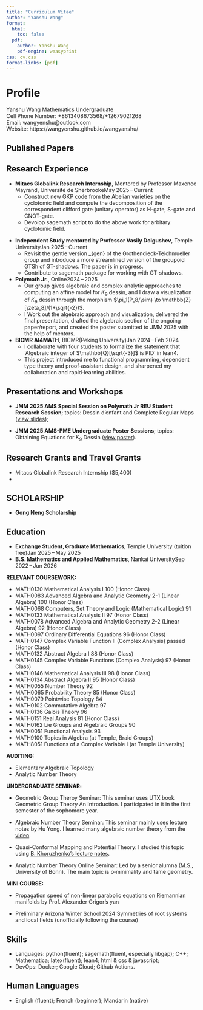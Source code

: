 ```yaml
---
title: "Curriculum Vitae"
author: "Yanshu Wang"
format:
  html:
    toc: false
  pdf:
    author: Yanshu Wang
    pdf-engine: weasyprint
css: cv.css
format-links: [pdf]
---
```


# Profile
Yanshu Wang
Mathematics Undergraduate  
Cell Phone Number: +8613408673568/+12679021268 <br>
Email: wangyenshu@outlook.com  
Website: https://wangyenshu.github.io/wangyanshu/  

<!--
## Objective
I am interested in algebra and number theory. I have done the Polymath Jr. REU with the topic of Dessin d'enfant (arithmetic approach). I have finished relevant courses including Abstract Algebra, Galois Theory, Number Theory, and Commutative Algebra. I have experience of writing papers and am fluent with latex. My programming skills also includes C++, python, lean4, html & css & javascript.
-->
## Published Papers

## Research Experience

- **Mitacs Globalink Research Internship**, Mentored by Professor Maxence Mayrand, Université de Sherbrooke<span class="cvdate">May 2025 – Current</span>  
  - Construct new GKP code from the Abelian varieties on the cyclotomic field and compute the decomposition of the correspondent clifford gate (unitary operator) as H-gate, S-gate and CNOT-gate.
  - Devolop sagemath script to do the above work for arbitary cyclotomic field.

<!--
A GKP code is a stabilizer code acting on the Hilbert space of n bosonic
modes, where stabilizers are given by displacement operators.
https://arxiv.org/pdf/2412.02442 page 21
https://en.wikipedia.org/wiki/Stabilizer_code#Definition
Focus on GKP stabilizer group 
-->
- **Independent Study mentored by Professor Vasily Dolgushev**, Temple University<span class="cvdate">Jan 2025 – Current</span>  
  - Revisit the gentle version \widehat{\mathsf{GT}}_{gen} of the Grothendieck-Teichmueller group \widehat{\mathsf{GT}} and introduce a more streamlined version of the groupoid $\mathsf{GTSh}$ of $\mathsf{GT}$-shadows. The paper is in progress.
  - Contribute to sagemath package for working with $\mathsf{GT}$-shadows.
  
- **Polymath Jr.**, Online<span class="cvdate">2024 – 2025</span>  
  - Our group gives algebraic and complex analytic approaches to computing an affine model for $K_9$ dessin, and I draw a visualization of $K_9$ dessin through the morphism $\pi_1(P_8/\sim) \to \mathbb{Z}[\zeta_8]/(1+\sqrt{-2})$.
  - I Work out the algebraic approach and visualization, delivered the final presentation, drafted the algebraic section of the ongoing paper/report, and created the poster submitted to JMM 2025 with the help of mentors.

- **BICMR AI4MATH**, BICMR(Peking University)<span class="cvdate">Jan 2024 – Feb 2024</span>  
  - I collaborate with four students to formalize the statement that 'Algebraic integer of $\mathbb{Q}[\sqrt{-3}]$ is PID' in lean4.
  - This project introduced me to functional programming, dependent type theory and proof‑assistant design, and sharpened my collaboration and rapid‑learning abilities.
<div class="clear"></div>

## Presentations and Workshops

- **JMM 2025 AMS Special Session on Polymath Jr REU Student Research Session**; topics: Dessin d'enfant and Complete Regular Maps (<a href="https://wangyenshu.github.io/wangyanshu/CV/Dessins_d_enfants_and_complete_regular_maps_presentation.pdf">view slides</a>);[](Dessins_d_enfants_and_complete_regular_maps_presentation.pdf)

- **JMM 2025 AMS-PME Undergraduate Poster Sessions**; topics: Obtaining Equations for $K_9$ Dessin (<a href="https://wangyenshu.github.io/wangyanshu/CV/Dessin_Equation_JMM_Poster.pdf">view poster</a>).[](Dessin_Equation_JMM_Poster.pdf)

## Research Grants and Travel Grants
- Mitacs Globalink Research Internship ($5,400)
- 

## SCHOLARSHIP

- **Gong Neng Scholarship**

## Education

- **Exchange Student, Graduate Mathematics**, Temple University (tuition free)<span class="cvdate">Jan 2025 – May 2025</span>
- **B.S. Mathematics and Applied Mathematics**, Nankai University<span class="cvdate">Sep 2022 – Jun 2026</span>

<div class="clear"></div>

**RELEVANT COURSEWORK:**

- MATH0130 Mathematical Analysis I 100 (Honor Class)
- MATH0083 Advanced Algebra and Analytic Geometry 2-1 (Linear Algebra) 100 (Honor Class)
- MATH0068 Computers, Set Theory and Logic (Mathematical Logic) 91
- MATH0133 Mathematical Analysis II 97 (Honor Class)
- MATH0078 Advanced Algebra and Analytic Geometry 2-2 (Linear Algebra) 92 (Honor Class)
- MATH0097 Ordinary Differential Equations 96 (Honor Class)
- MATH0147 Complex Variable Function II (Complex Analysis) passed (Honor Class)
- MATH0132 Abstract Algebra I 88 (Honor Class)
- MATH0145 Complex Variable Functions (Complex Analysis) 97 (Honor Class)
- MATH0146 Mathematical Analysis III 98 (Honor Class)
- MATH0134 Abstract Algebra II 95 (Honor Class)
- MATH0055 Number Theory 92
- MATH0065 Probability Theory 85 (Honor Class)
- MATH0079 Pointwise Topology 84 
- MATH0102 Commutative Algebra 97
- MATH0136 Galois Theory 96 
- MATH0151 Real Analysis 81 (Honor Class)
- MATH0162 Lie Groups and Algebraic Groups 90 
- MATH0051 Functional Analysis 93 
- MATH9100 Topics in Algebra (at Temple, Braid Groups) 
- MATH8051 Functions of a Complex Variable I (at Temple University) 

**AUDITING:**

- Elementary Algebraic Topology
- Analytic Number Theory


**UNDERGRADUATE SEMINAR:**<br>

- Geometric Group Theroy Seminar: This seminar uses UTX book Geometric Group Theory An Introduction. I participated in it in the first semester of the sophomore year.<br>

- Algebraic Number Theory Seminar: This seminar mainly uses lecture notes by Hu Yong. I learned many algebraic number theory from the <a href="https://www.bilibili.com/video/BV1Fu41127KW/">video</a>.<br>

- Quasi-Conformal Mapping and Potential Theory: I studied this topic using  <a href="https://webspace.maths.qmul.ac.uk/b.khoruzhenko/potential_th_notes.pdf">B. Khoruzhenko's lecture notes</a>. <br>

- Analytic Number Theory Online Seminar: Led by a senior alumna (M.S., University of Bonn). The main topic is o‑minimality and tame geometry.<br>

**MINI COURSE:**<br>

- Propagation speed of non-linear parabolic equations on Riemannian manifolds by Prof. Alexander Grigor's yan

- Preliminary Arizona Winter School 2024:Symmetries of root systems and local fields (unofficially following the course)

<!--
**REMARK:** <br> 

Add it to personal statement!

- Nankai University's undergraduate degree requires me to take approximately 6 courses in applied mathematics or 6 courses in computational mathematics. That is why there are many applied mathematics courses in my transcript. Another effect is that I have to audit some courses due to conflict time schedules and excessive workloads. <br>

- Explanation for low grades in Probability Theory, Pointwise Topology, Real Analysis: I take too many courses in the second semester of the sophomore year, including Real Analysis, Probability Theory, Pointwise Topology, Commutative Algebra, Lie Groups and Algebraic Groups. Explanation for low grades in PDE, stochastic process: I continued to do the Polymath Jr. research in that semester and these two courses' grading is generally bad.<br>
-->
<div class="clear"></div>

## Skills
- Languages: python(fluent); sagemath(fluent, especially libgap); C++;  Mathematica; latex(fluent); lean4; html & css & javascript;
- DevOps: Docker; Google Cloud; Github Actions.

## Human Languages
- English (fluent); French (beginner); Mandarin (native)

<!--
## Open Source
- Automated the daily indexing of Tiddlywiki Classic plugins and themes using a GitHub Action (<a href="https://github.com/wangyenshu/twcArchives">source</a>), generating a user-friendly extension description file.
- Develop various plugins for Tiddlywiki Classic (<a href="https://wangyenshu.github.io/#Plugins">Plugin Page</a>)
-->
